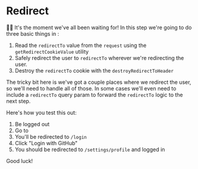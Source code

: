 # Redirect

<EpicVideo url="https://www.epicweb.dev/workshops/authentication-strategies-and-implementation/redirect-cookie/handling-redirects" />

👨‍💼 It's the moment we've all been waiting for! In this step we're going to do
three basic things
in <InlineFile file="app/routes/_auth+/auth.$provider.callback.ts" />:

1. Read the `redirectTo` value from the `request` using the
   `getRedirectCookieValue` utility
1. Safely redirect the user to `redirectTo` wherever we're redirecting the user.
1. Destroy the `redirectTo` cookie with the `destroyRedirectToHeader`

The tricky bit here is we've got a couple places where we redirect the user, so
we'll need to handle all of those. In some cases we'll even need to include a
`redirectTo` query param to forward the `redirectTo` logic to the next step.

Here's how you test this out:

1. Be logged out
1. Go to <LinkToApp to="/settings/profile" />
1. You'll be redirected to `/login`
1. Click "Login with GitHub"
1. You should be redirected to `/settings/profile` and logged in

Good luck!
